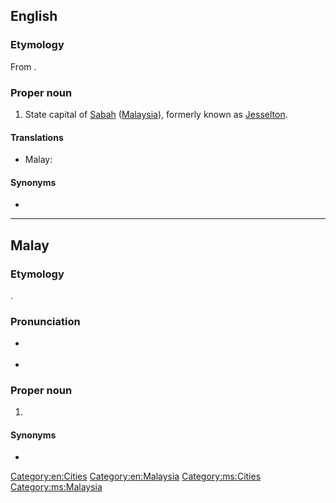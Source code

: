 ==English==
{{wikipedia}}

===Etymology===
From {{etyl|ms|en}} {{m|ms|Kota Kinabalu}}.

===Proper noun===
{{en-proper noun|head=Kota Kinabalu}}

# State capital of [[Sabah]] ([[Malaysia]]), formerly known as [[Jesselton]].

====Translations====
{{trans-top|capital of Sabah}}
* Malay: {{t|ms|Kota Kinabalu}}
{{trans-mid}}
{{trans-bottom}}

====Synonyms====
* {{l|en|Jesselton}}

[[Category:en:Cities]]
[[Category:en:Malaysia]]

----

==Malay==
{{wikipedia|lang=ms}}

===Etymology===
{{compound|kota|gloss1=town|Kinabalu|lang=ms}}.

===Pronunciation===
* {{a|Johor-Selangor}} {{IPA|/kotə kinabalu/|lang=ms}}
* {{a|Riau-Lingga}} {{IPA|/kota kinabalau/|lang=ms}}

===Proper noun===
{{head|ms|proper noun|head=[[kota]] [[Kinabalu]]}}

# {{l|en|Kota Kinabalu}} {{qualifier|capital of Sabah}}

====Synonyms====
* {{l|ms|Jesselton}}

[[Category:ms:Cities]]
[[Category:ms:Malaysia]]